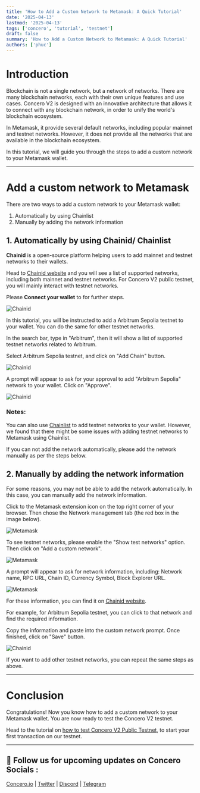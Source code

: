 ```yaml
---
title: 'How to Add a Custom Network to Metamask: A Quick Tutorial'
date: '2025-04-13'
lastmod: '2025-04-13'
tags: ['concero', 'tutorial', 'testnet']
draft: false
summary: 'How to Add a Custom Network to Metamask: A Quick Tutorial'
authors: ['phuc']
---
```


# Introduction

Blockchain is not a single network, but a network of networks. There are many blockchain networks, each with their own unique features and use cases. Concero V2 is designed with an innovative architecture that allows it to connect with any blockchain network, in order to unify the world's blockchain ecosystem.

In Metamask, it provide several default networks, including popular mainnet and testnet networks. However, it does not provide all the networks that are available in the blockchain ecosystem. 

In this tutorial, we will guide you through the steps to add a custom network to your Metamask wallet.

---

# Add a custom network to Metamask

There are two ways to add a custom network to your Metamask wallet: 

1. Automatically by using Chainlist
2. Manually by adding the network information

## 1. Automatically by using Chainid/ Chainlist

**Chainid** is a open-source platform helping users to add mainnet and testnet networks to their wallets.

Head to [Chainid website](https://chainid.network/) and you will see a list of supported networks, including both mainnet and testnet networks. For Concero V2 public testnet, you will mainly interact with testnet networks. 

Please **Connect your wallet** to for further steps.

![Chainid](/static/images/concero/article/concero-v2-tutorial/1-chainid-connect.jpg)

In this tutorial, you will be instructed to add a Arbitrum Sepolia testnet to your wallet. You can do the same for other testnet networks.

In the search bar, type in "Arbitrum", then it will show a list of supported testnet networks related to Arbitrum. 

Select Arbitrum Sepolia testnet, and click on "Add Chain" button.

![Chainid](/static/images/concero/article/concero-v2-tutorial/2-add-arbitrum.jpg)

A prompt will appear to ask for your approval to add "Arbitrum Sepolia" network to your wallet. Click on "Approve".

![Chainid](/static/images/concero/article/concero-v2-tutorial/3-approve-chain.jpg)

### Notes:

You can also use [Chainlist](https://chainlist.org/) to add testnet networks to your wallet. However, we found that there might be some issues with adding testnet networks to Metamask using Chainlist. 

If you can not add the network automatically, please add the network manually as per the steps below.

## 2. Manually by adding the network information

For some reasons, you may not be able to add the network automatically. In this case, you can manually add the network information.

Click to the Metamask extension icon on the top right corner of your browser. Then chose the Network management tab (the red box in the image below).

![Metamask](/static/images/concero/article/concero-v2-tutorial/4-change-testnet.jpg)

To see testnet networks, please enable the "Show test networks" option. Then click on "Add a custom network". 

![Metamask](/static/images/concero/article/concero-v2-tutorial/5-show-testnet.jpg)

A prompt will appear to ask for network information, including: Network name, RPC URL, Chain ID, Currency Symbol, Block Explorer URL.

![Metamask](/static/images/concero/article/concero-v2-tutorial/6-custom-network.jpg)

For these information, you can find it on [Chainid website](https://chainid.network/).

For example, for Arbitrum Sepolia testnet, you can click to that network and find the required information. 

Copy the information and paste into the custom network prompt. Once finished, click on "Save" button.

![Chainid](/static/images/concero/article/concero-v2-tutorial/7-network-information.jpg)

If you want to add other testnet networks, you can repeat the same steps as above.

---

# Conclusion

Congratulations! Now you know how to add a custom network to your Metamask wallet. You are now ready to test the Concero V2 testnet.

Head to the tutorial on [how to test Concero V2 Public Testnet](https://www.blog.concero.io/blog/concero/article/concero-v2-public-testnet-tutorial), to start your first transaction on our testnet.

---

## 🤝 Follow us for upcoming updates on Concero Socials :

[Concero.io](https://concero.io) | [Twitter](https://x.com/concero_io) | [Discord](https://discord.com/invite/lanca) | [Telegram](https://t.me/concero_news)
